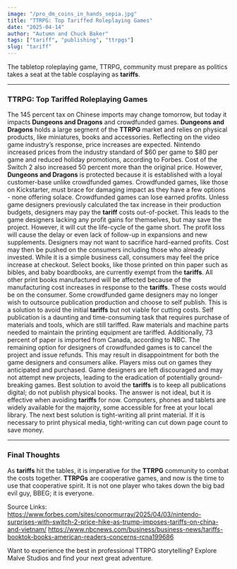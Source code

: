 ```yaml
---
image: "/pro_dm_coins_in_hands_sepia.jpg"
title: "TTRPG: Top Tariffed Roleplaying Games"
date: "2025-04-14"
author: "Autumn and Chuck Baker"
tags: ["tariff", "publishing", "ttrpgs"]
slug: "tariff"
---
```


The tabletop roleplaying game, TTRPG, community must prepare as politics takes a seat at the table cosplaying as <strong>tariffs</strong>.

---

<h3><strong>TTRPG: Top Tariffed Roleplaying Games</strong></h3>
The 145 percent tax on Chinese imports may change tomorrow, but today it impacts <strong>Dungeons and Dragons</strong> and crowdfunded games. 
<strong>Dungeons and Dragons</strong> holds a large segment of the <strong>TTRPG</strong> market and relies on physical products, like miniatures, books and accessories. Reflecting on the video game industry’s response, price increases are expected.
Nintendo increased prices from the industry standard of $60 per game to $80 per game and reduced holiday promotions, according to Forbes. Cost of the Switch 2 also increased 50 percent more than the original price. 
However, <strong>Dungeons and Dragons</strong> is protected because it is established with a loyal customer-base unlike crowdfunded games. Crowdfunded games, like those on Kickstarter, must brace for damaging impact as they have a few options - none offering solace. 
Crowdfunded games can lose earned profits. Unless game designers previously calculated the tax increase in their production budgets, designers may pay the <strong>tariff</strong> costs out-of-pocket. This leads to the game designers lacking any profit gains for themselves, but may save the project. However, it will cut the life-cycle of the game short. The profit loss will cause the delay or even lack of follow-up in expansions and new supplements.  
Designers may not want to sacrifice hard-earned profits. Cost may then be pushed on the consumers including those who already invested. While it is a simple business call, consumers may feel the price increase at checkout. 
Select books, like those printed on thin paper such as bibles, and baby boardbooks, are currently exempt from the <strong>tariffs</strong>. All other print books manufactured will be affected because of the manufacturing cost increases in response to the <strong>tariffs</strong>. These costs would be on the consumer.
Some crowdfunded game designers may no longer wish to outsource publication production and choose to self publish. This is a solution to avoid the initial <strong>tariffs</strong> but not viable for cutting costs. Self publication is a daunting and time-consuming task that requires purchase of materials and tools, which are still tariffed. 
Raw materials and machine parts needed to maintain the printing equipment are tariffed. Additionally, 73 percent of paper is imported from Canada, according to NBC. 
The remaining option for designers of crowdfunded games is to cancel the project and issue refunds. This may result in disappointment for both the game designers and consumers alike. Players miss out on games they anticipated and purchased. Game designers are left discouraged and may not attempt new projects, leading to the eradication of potentially ground-breaking games. 
Best solution to avoid the <strong>tariffs</strong> is to keep all publications digital; do not publish physical books. The answer is not ideal, but it is effective when avoiding <strong>tariffs</strong> for now. Computers, phones and tablets are widely available for the majority, some accessible for free at your local library. 
The next best solution is tight-writing all print material. If it is necessary to print physical media, tight-writing can cut down page count to save money. 


---

<h3><strong>Final Thoughts</strong></h3> As <strong>tariffs</strong> hit the tables, it is imperative for the <strong>TTRPG</strong> community to combat the costs together. <strong>TTRPGs</strong> are cooperative games, and now is the time to use that cooperative spirit. It is not one player who takes down the big bad evil guy, BBEG; it is everyone. 
  
Source Links:
https://www.forbes.com/sites/conormurray/2025/04/03/nintendo-surprises-with-switch-2-price-hike-as-trump-imposes-tariffs-on-china-and-vietnam/
https://www.nbcnews.com/business/business-news/tariffs-booktok-books-american-readers-concerns-rcna199686

Want to experience the best in professional TTRPG storytelling? Explore Malve Studios and find your next great adventure.

